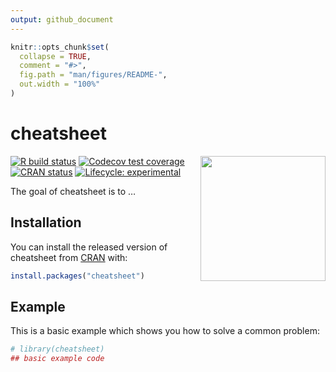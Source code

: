 ```yaml
---
output: github_document
---
```


<!-- README.md is generated from README.Rmd. Please edit that file -->

```r
knitr::opts_chunk$set(
  collapse = TRUE,
  comment = "#>",
  fig.path = "man/figures/README-",
  out.width = "100%"
)
```

# cheatsheet
<img src='https://raw.githubusercontent.com/bradlindblad/cheatsheet/logo.png' align="right" height="200" />


<!-- badges: start -->
[![R build status](https://github.com/bradlindblad/cheatsheet/workflows/R-CMD-check/badge.svg)](https://github.com/bradlindblad/cheatsheet/actions)
[![Codecov test coverage](https://codecov.io/gh/bradlindblad/cheatsheet/branch/master/graph/badge.svg)](https://codecov.io/gh/bradlindblad/cheatsheet?branch=master)
[![CRAN status](https://www.r-pkg.org/badges/version/cheatsheet)](https://CRAN.R-project.org/package=cheatsheet)
[![Lifecycle: experimental](https://img.shields.io/badge/lifecycle-experimental-orange.svg)](https://www.tidyverse.org/lifecycle/#experimental)



<!-- badges: end -->

The goal of cheatsheet is to ...

## Installation

You can install the released version of cheatsheet from [CRAN](https://CRAN.R-project.org) with:

``` r
install.packages("cheatsheet")
```

## Example

This is a basic example which shows you how to solve a common problem:

```r
# library(cheatsheet)
## basic example code
```
